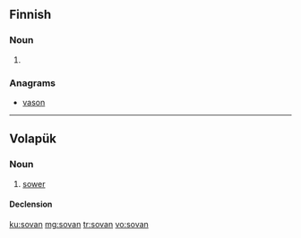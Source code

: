 ==Finnish==

===Noun===
{{head|fi|noun form}}

# {{fi-form of|sopa|type=noun|case=genitive|pl=singular}}

===Anagrams===
* [[vason#Finnish|vason]]

----

==Volapük==

===Noun===
{{vo-noun}}

# [[sower]]

====Declension====
{{vo-decl-noun}}

[[ku:sovan]]
[[mg:sovan]]
[[tr:sovan]]
[[vo:sovan]]